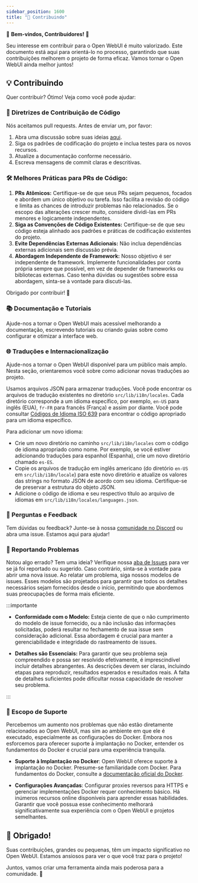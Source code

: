 ```yaml
---
sidebar_position: 1600
title: "🤝 Contribuindo"
---
```



<TopBanners />

🚀 **Bem-vindos, Contribuidores!** 🚀

Seu interesse em contribuir para o Open WebUI é muito valorizado. Este documento está aqui para orientá-lo no processo, garantindo que suas contribuições melhorem o projeto de forma eficaz. Vamos tornar o Open WebUI ainda melhor juntos!

## 💡 Contribuindo

Quer contribuir? Ótimo! Veja como você pode ajudar:

### 🌟 Diretrizes de Contribuição de Código

Nós aceitamos pull requests. Antes de enviar um, por favor:

1. Abra uma discussão sobre suas ideias [aqui](https://github.com/open-webui/open-webui/discussions/new/choose).
2. Siga os padrões de codificação do projeto e inclua testes para os novos recursos.
3. Atualize a documentação conforme necessário.
4. Escreva mensagens de commit claras e descritivas.

### 🛠 Melhores Práticas para PRs de Código:

1. **PRs Atômicos:** Certifique-se de que seus PRs sejam pequenos, focados e abordem um único objetivo ou tarefa. Isso facilita a revisão do código e limita as chances de introduzir problemas não relacionados. Se o escopo das alterações crescer muito, considere dividi-las em PRs menores e logicamente independentes.
2. **Siga as Convenções de Código Existentes:** Certifique-se de que seu código esteja alinhado aos padrões e práticas de codificação existentes do projeto.
3. **Evite Dependências Externas Adicionais:** Não inclua dependências externas adicionais sem discussão prévia.
4. **Abordagem Independente de Framework:** Nosso objetivo é ser independente de framework. Implemente funcionalidades por conta própria sempre que possível, em vez de depender de frameworks ou bibliotecas externas. Caso tenha dúvidas ou sugestões sobre essa abordagem, sinta-se à vontade para discuti-las.

Obrigado por contribuir! 🚀

### 📚 Documentação e Tutoriais

Ajude-nos a tornar o Open WebUI mais acessível melhorando a documentação, escrevendo tutoriais ou criando guias sobre como configurar e otimizar a interface web.

### 🌐 Traduções e Internacionalização

Ajude-nos a tornar o Open WebUI disponível para um público mais amplo. Nesta seção, orientaremos você sobre como adicionar novas traduções ao projeto.

Usamos arquivos JSON para armazenar traduções. Você pode encontrar os arquivos de tradução existentes no diretório `src/lib/i18n/locales`. Cada diretório corresponde a um idioma específico, por exemplo, `en-US` para inglês (EUA), `fr-FR` para francês (França) e assim por diante. Você pode consultar [Códigos de Idioma ISO 639](http://www.lingoes.net/en/translator/langcode.htm) para encontrar o código apropriado para um idioma específico.

Para adicionar um novo idioma:

- Crie um novo diretório no caminho `src/lib/i18n/locales` com o código de idioma apropriado como nome. Por exemplo, se você estiver adicionando traduções para espanhol (Espanha), crie um novo diretório chamado `es-ES`.
- Copie os arquivos de tradução em inglês americano (do diretório `en-US` em `src/lib/i18n/locale`) para este novo diretório e atualize os valores das strings no formato JSON de acordo com seu idioma. Certifique-se de preservar a estrutura do objeto JSON.
- Adicione o código de idioma e seu respectivo título ao arquivo de idiomas em `src/lib/i18n/locales/languages.json`.

### 🤔 Perguntas e Feedback

Tem dúvidas ou feedback? Junte-se à nossa [comunidade no Discord](https://discord.gg/5rJgQTnV4s) ou abra uma issue. Estamos aqui para ajudar!

### 🚨 Reportando Problemas

Notou algo errado? Tem uma ideia? Verifique nossa [aba de Issues](https://github.com/open-webui/open-webui/issues) para ver se já foi reportado ou sugerido. Caso contrário, sinta-se à vontade para abrir uma nova issue. Ao relatar um problema, siga nossos modelos de issues. Esses modelos são projetados para garantir que todos os detalhes necessários sejam fornecidos desde o início, permitindo que abordemos suas preocupações de forma mais eficiente.

:::importante

- **Conformidade com o Modelo:** Esteja ciente de que o não cumprimento do modelo de issue fornecido, ou a não inclusão das informações solicitadas, poderá resultar no fechamento de sua issue sem consideração adicional. Essa abordagem é crucial para manter a gerenciabilidade e integridade do rastreamento de issues.

- **Detalhes são Essenciais:** Para garantir que seu problema seja compreendido e possa ser resolvido efetivamente, é imprescindível incluir detalhes abrangentes. As descrições devem ser claras, incluindo etapas para reproduzir, resultados esperados e resultados reais. A falta de detalhes suficientes pode dificultar nossa capacidade de resolver seu problema.

:::

### 🧭 Escopo de Suporte

Percebemos um aumento nos problemas que não estão diretamente relacionados ao Open WebUI, mas sim ao ambiente em que ele é executado, especialmente as configurações do Docker. Embora nos esforcemos para oferecer suporte à implantação no Docker, entender os fundamentos do Docker é crucial para uma experiência tranquila.

- **Suporte à Implantação no Docker**: Open WebUI oferece suporte à implantação no Docker. Presume-se familiaridade com Docker. Para fundamentos do Docker, consulte a [documentação oficial do Docker](https://docs.docker.com/get-started/overview/).

- **Configurações Avançadas**: Configurar proxies reversos para HTTPS e gerenciar implementações Docker requer conhecimento básico. Há inúmeros recursos online disponíveis para aprender essas habilidades. Garantir que você possua esse conhecimento melhorará significativamente sua experiência com o Open WebUI e projetos semelhantes.

## 🙏 Obrigado!

Suas contribuições, grandes ou pequenas, têm um impacto significativo no Open WebUI. Estamos ansiosos para ver o que você traz para o projeto!

Juntos, vamos criar uma ferramenta ainda mais poderosa para a comunidade. 🌟
